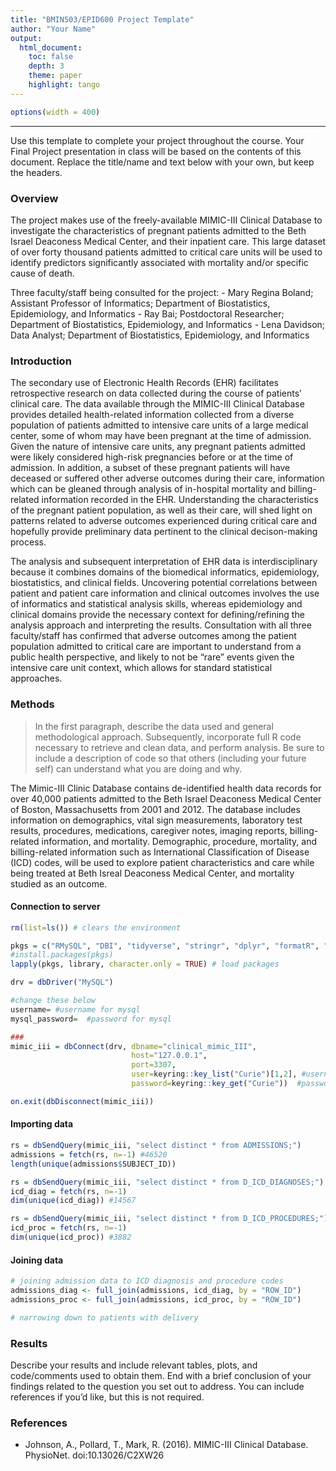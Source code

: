 ```yaml
---
title: "BMIN503/EPID600 Project Template"
author: "Your Name"
output: 
  html_document:
    toc: false 
    depth: 3 
    theme: paper 
    highlight: tango
---
```

```r
options(width = 400)
```  
***
Use this template to complete your project throughout the course. Your Final Project presentation in class will be based on the contents of this document. Replace the title/name and text below with your own, but keep the headers.

### Overview

The project makes use of the freely-available MIMIC-III Clinical Database to investigate the characteristics of pregnant patients admitted to the Beth Israel Deaconess Medical Center, and their inpatient care. This large dataset of over forty thousand patients admitted to critical care units will be used to identify predictors significantly associated with mortality and/or specific cause of death.

Three faculty/staff being consulted for the project:
- Mary Regina Boland; Assistant Professor of Informatics; Department of Biostatistics, Epidemiology, and Informatics
- Ray Bai; Postdoctoral Researcher; Department of Biostatistics, Epidemiology, and Informatics
- Lena Davidson; Data Analyst; Department of Biostatistics, Epidemiology, and Informatics

### Introduction 

The secondary use of Electronic Health Records (EHR) facilitates retrospective research on data collected during the course of patients' clinical care. The data available through the MIMIC-III Clinical Database provides detailed health-related information collected from a diverse population of patients admitted to intensive care units of a large medical center, some of whom may have been pregnant at the time of admission. Given the nature of intensive care units, any pregnant patients admitted were likely considered high-risk pregnancies before or at the time of admission. In addition, a subset of these pregnant patients will have deceased or suffered other adverse outcomes during their care, information which can be gleaned through analysis of in-hospital mortality and billing-related information recorded in the EHR. Understanding the characteristics of the pregnant patient population, as well as their care, will shed light on patterns related to adverse outcomes experienced during critical care and hopefully provide preliminary data pertinent to the clinical decison-making process.

The analysis and subsequent interpretation of EHR data is interdisciplinary because it combines domains of the biomedical informatics, epidemiology, biostatistics, and clinical fields. Uncovering potential correlations between patient and patient care information and clinical outcomes involves the use of informatics and statistical analysis skills, whereas epidemiology and clinical domains provide the necessary context for defining/refining the analysis approach and interpreting the results. Consultation with all three faculty/staff has confirmed that adverse outcomes among the patient population admitted to critical care are important to understand from a public health perspective, and likely to not be "rare" events given the intensive care unit context, which allows for standard statistical approaches.


### Methods
>In the first paragraph, describe the data used and general methodological approach. Subsequently, incorporate full R code necessary to retrieve and clean data, and perform analysis. Be sure to include a description of code so that others (including your future self) can understand what you are doing and why. 

The Mimic-III Clinic Database contains de-identified health data records for over 40,000 patients admitted to the Beth Israel Deaconess Medical Center of Boston, Massachusetts from 2001 and 2012. The database includes information on demographics, vital sign measurements, laboratory test results, procedures, medications, caregiver notes, imaging reports, billing-related information, and mortality.
Demographic, procedure, mortality, and billing-related information such as International Classification of Disease (ICD) codes, will be used to explore patient characteristics and care while being treated at Beth Isreal Deaconess Medical Center, and mortality studied as an outcome.

#### Connection to server
```r
rm(list=ls()) # clears the environment

pkgs = c("RMySQL", "DBI", "tidyverse", "stringr", "dplyr", "formatR", "lubridate", "tictoc", "ggThemeAssist", "viridis") # define packages
#install.packages(pkgs)
lapply(pkgs, library, character.only = TRUE) # load packages

drv = dbDriver("MySQL")

#change these below
username= #username for mysql
mysql_password=  #password for mysql

###
mimic_iii = dbConnect(drv, dbname="clinical_mimic_III", 
                           host="127.0.0.1",
                           port=3307,
                           user=keyring::key_list("Curie")[1,2], #username for mysql
                           password=keyring::key_get("Curie"))  #password for mysql

on.exit(dbDisconnect(mimic_iii))
```

#### Importing data
```r
rs = dbSendQuery(mimic_iii, "select distinct * from ADMISSIONS;")
admissions = fetch(rs, n=-1) #46520
length(unique(admissions$SUBJECT_ID))

rs = dbSendQuery(mimic_iii, "select distinct * from D_ICD_DIAGNOSES;")
icd_diag = fetch(rs, n=-1) 
dim(unique(icd_diag)) #14567

rs = dbSendQuery(mimic_iii, "select distinct * from D_ICD_PROCEDURES;")
icd_proc = fetch(rs, n=-1) 
dim(unique(icd_proc)) #3882
```

#### Joining data
```r
# joining admission data to ICD diagnosis and procedure codes
admissions_diag <- full_join(admissions, icd_diag, by = "ROW_ID")
admissions_proc <- full_join(admissions, icd_proc, by = "ROW_ID")

# narrowing down to patients with delivery

```


### Results
Describe your results and include relevant tables, plots, and code/comments used to obtain them. End with a brief conclusion of your findings related to the question you set out to address. You can include references if you'd like, but this is not required.

### References
- Johnson, A., Pollard, T., Mark, R. (2016). MIMIC-III Clinical Database. PhysioNet. doi:10.13026/C2XW26
